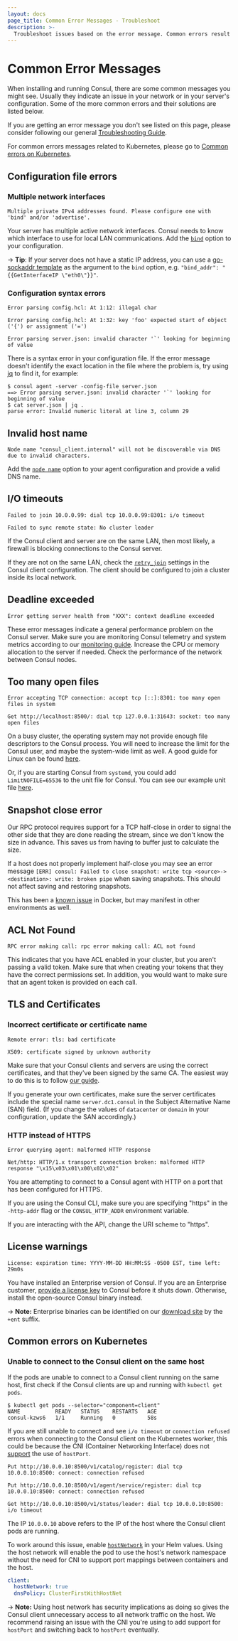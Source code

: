 ```yaml
---
layout: docs
page_title: Common Error Messages - Troubleshoot
description: >-
  Troubleshoot issues based on the error message. Common errors result from failed actions, timeouts, multiple entries, bad and expired certificates, invalid characters, syntax parsing, malformed responses, and exceeded deadlines.
---
```


# Common Error Messages

When installing and running Consul, there are some common messages you might see. Usually they indicate an issue in your network or in your server's configuration. Some of the more common errors and their solutions are listed below.

If you are getting an error message you don't see listed on this page, please consider following our general [Troubleshooting Guide][troubleshooting].

For common errors messages related to Kubernetes, please go to [Common errors on Kubernetes](#common-errors-on-kubernetes).

## Configuration file errors

### Multiple network interfaces

```text
Multiple private IPv4 addresses found. Please configure one with 'bind' and/or 'advertise'.
```

Your server has multiple active network interfaces. Consul needs to know which interface to use for local LAN communications. Add the [`bind`][bind] option to your configuration.

-> **Tip**: If your server does not have a static IP address, you can use a [go-sockaddr template][go-sockaddr] as the argument to the `bind` option, e.g. `"bind_addr": "{{GetInterfaceIP \"eth0\"}}"`.

### Configuration syntax errors

```text
Error parsing config.hcl: At 1:12: illegal char
```

```text
Error parsing config.hcl: At 1:32: key 'foo' expected start of object ('{') or assignment ('=')
```

```text
Error parsing server.json: invalid character '`' looking for beginning of value
```

There is a syntax error in your configuration file. If the error message doesn't identify the exact location in the file where the problem is, try using [jq] to find it, for example:

```shell-session
$ consul agent -server -config-file server.json
==> Error parsing server.json: invalid character '`' looking for beginning of value
$ cat server.json | jq .
parse error: Invalid numeric literal at line 3, column 29
```

## Invalid host name

```text
Node name "consul_client.internal" will not be discoverable via DNS due to invalid characters.
```

Add the [`node name`][node_name] option to your agent configuration and provide a valid DNS name.

## I/O timeouts

```text
Failed to join 10.0.0.99: dial tcp 10.0.0.99:8301: i/o timeout
```

```text
Failed to sync remote state: No cluster leader
```

If the Consul client and server are on the same LAN, then most likely, a firewall is blocking connections to the Consul server.

If they are not on the same LAN, check the [`retry_join`][retry_join] settings in the Consul client configuration. The client should be configured to join a cluster inside its local network.

## Deadline exceeded

```text
Error getting server health from "XXX": context deadline exceeded
```

These error messages indicate a general performance problem on the Consul server. Make sure you are monitoring Consul telemetry and system metrics according to our [monitoring guide][monitoring]. Increase the CPU or memory allocation to the server if needed. Check the performance of the network between Consul nodes.

## Too many open files

```text
Error accepting TCP connection: accept tcp [::]:8301: too many open files in system
```

```text
Get http://localhost:8500/: dial tcp 127.0.0.1:31643: socket: too many open files
```

On a busy cluster, the operating system may not provide enough file descriptors to the Consul process. You will need to increase the limit for the Consul user, and maybe the system-wide limit as well. A good guide for Linux can be found [here][files].

Or, if you are starting Consul from `systemd`, you could add `LimitNOFILE=65536` to the unit file for Consul. You can see our example unit file [here][systemd].

## Snapshot close error

Our RPC protocol requires support for a TCP half-close in order to signal the other side that they are done reading the stream, since we don't know the size in advance. This saves us from having to buffer just to calculate the size.

If a host does not properly implement half-close you may see an error message `[ERR] consul: Failed to close snapshot: write tcp <source>-><destination>: write: broken pipe` when saving snapshots. This should not affect saving and restoring snapshots.

This has been a [known issue](https://github.com/docker/libnetwork/issues/1204) in Docker, but may manifest in other environments as well.

## ACL Not Found

```text
RPC error making call: rpc error making call: ACL not found
```

This indicates that you have ACL enabled in your cluster, but you aren't passing a valid token. Make sure that when creating your tokens that they have the correct permissions set. In addition, you would want to make sure that an agent token is provided on each call.

## TLS and Certificates

### Incorrect certificate or certificate name

```text
Remote error: tls: bad certificate
```

```text
X509: certificate signed by unknown authority
```

Make sure that your Consul clients and servers are using the correct certificates, and that they've been signed by the same CA. The easiest way to do this is to follow [our guide][certificates].

If you generate your own certificates, make sure the server certificates include the special name `server.dc1.consul` in the Subject Alternative Name (SAN) field. (If you change the values of `datacenter` or `domain` in your configuration, update the SAN accordingly.)

### HTTP instead of HTTPS

```text
Error querying agent: malformed HTTP response
```

```text
Net/http: HTTP/1.x transport connection broken: malformed HTTP response "\x15\x03\x01\x00\x02\x02"
```

You are attempting to connect to a Consul agent with HTTP on a port that has been configured for HTTPS.

If you are using the Consul CLI, make sure you are specifying "https" in the `-http-addr` flag or the `CONSUL_HTTP_ADDR` environment variable.

If you are interacting with the API, change the URI scheme to "https".

## License warnings

```text
License: expiration time: YYYY-MM-DD HH:MM:SS -0500 EST, time left: 29m0s
```

You have installed an Enterprise version of Consul. If you are an Enterprise customer, [provide a license key][license] to Consul before it shuts down. Otherwise, install the open-source Consul binary instead.

-> **Note:** Enterprise binaries can be identified on our [download site][releases] by the `+ent` suffix.

## Common errors on Kubernetes

### Unable to connect to the Consul client on the same host

If the pods are unable to connect to a Consul client running on the same host,
first check if the Consul clients are up and running with `kubectl get pods`.

```shell-session
$ kubectl get pods --selector="component=client"
NAME           READY   STATUS    RESTARTS   AGE
consul-kzws6   1/1     Running   0          58s
```

If you are still unable to connect
and see `i/o timeout` or `connection refused` errors when connecting to the Consul client on the Kubernetes worker,
this could be because the CNI (Container Networking Interface)
does not [support](https://kubernetes.io/docs/concepts/extend-kubernetes/compute-storage-net/network-plugins/#support-hostport)
the use of `hostPort`.

```text
Put http://10.0.0.10:8500/v1/catalog/register: dial tcp 10.0.0.10:8500: connect: connection refused
```

```text
Put http://10.0.0.10:8500/v1/agent/service/register: dial tcp 10.0.0.10:8500: connect: connection refused
```

```text
Get http://10.0.0.10:8500/v1/status/leader: dial tcp 10.0.0.10:8500: i/o timeout
```

The IP `10.0.0.10` above refers to the IP of the host where the Consul client pods are running.

To work around this issue,
enable [`hostNetwork`](/docs/k8s/helm#v-client-hostnetwork) in your Helm values.
Using the host network will enable the pod to use the host's network namespace without
the need for CNI to support port mappings between containers and the host.

```yaml
client:
  hostNetwork: true
  dnsPolicy: ClusterFirstWithHostNet
```

-> **Note:** Using host network has security implications
as doing so gives the Consul client unnecessary access to all network traffic on the host.
We recommend raising an issue with the CNI you're using to add support for `hostPort`
and switching back to `hostPort` eventually.

[troubleshooting]: https://learn.hashicorp.com/consul/day-2-operations/advanced-operations/troubleshooting
[node_name]: /docs/agent/options#node_name
[retry_join]: /docs/agent/options#retry-join
[license]: /commands/license
[releases]: https://releases.hashicorp.com/consul/
[files]: https://easyengine.io/tutorials/linux/increase-open-files-limit
[certificates]: https://learn.hashicorp.com/consul/advanced/day-1-operations/certificates
[systemd]: https://learn.hashicorp.com/consul/advanced/day-1-operations/deployment-guide#configure-systemd
[monitoring]: https://learn.hashicorp.com/consul/advanced/day-1-operations/monitoring
[bind]: /docs/agent/options#_bind
[jq]: https://stedolan.github.io/jq/
[go-sockaddr]: https://godoc.org/github.com/hashicorp/go-sockaddr/template

